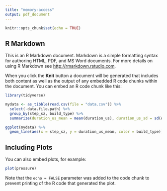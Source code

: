 ```yaml
---
title: "memory-access"
output: pdf_document
---
```


```r
knitr::opts_chunk$set(echo = TRUE)
```

## R Markdown

This is an R Markdown document. Markdown is a simple formatting syntax for authoring HTML, PDF, and MS Word documents. For more details on using R Markdown see <http://rmarkdown.rstudio.com>.

When you click the **Knit** button a document will be generated that includes both content as well as the output of any embedded R code chunks within the document. You can embed an R code chunk like this:

```r
library(tidyverse)

mydata <- as_tibble(read.csv(file = "data.csv")) %>%
  select(-data.file.path) %>%
  group_by(step_sz, build_type) %>%
  summarize(duration_us_mean = mean(duration_us), duration_us_sd = sd(duration_us), count = n())

ggplot(mydata) %+%
  geom_line(aes(x = step_sz, y = duration_us_mean, color = build_type))
```

## Including Plots

You can also embed plots, for example:

```r
plot(pressure)
```

Note that the `echo = FALSE` parameter was added to the code chunk to prevent printing of the R code that generated the plot.

